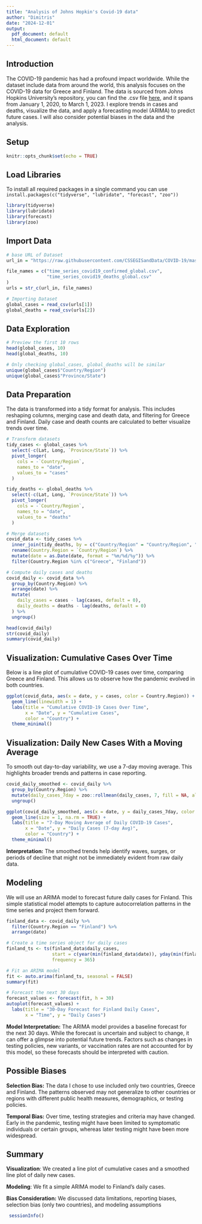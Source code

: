 ```yaml
---
title: "Analysis of Johns Hopkin's Covid-19 data"
author: "Dimitris"
date: "2024-12-01"
output:
  pdf_document: default
  html_document: default
---
```


## Introduction

The COVID-19 pandemic has had a profound impact worldwide. While the dataset include data from around the world, this analysis focuses on the COVID-19 data for Greece and Finland. The data is sourced from Johns Hopkins University's repository, you can find the .csv file [here](https://github.com/CSSEGISandData/COVID-19/blob/master/csse_covid_19_data/csse_covid_19_time_series/time_series_covid19_confirmed_global.csv), and it spans from January 1, 2020, to March 1, 2023.
I explore trends in cases and deaths, visualize the data, and apply a forecasting model (ARIMA) to predict future cases. I will also consider potential biases in the data and the analysis.

## Setup

```r
knitr::opts_chunk$set(echo = TRUE)
```

## Load Libraries

To install all required packages in a single command you can use `install.packages(c("tidyverse", "lubridate", "forecast", "zoo"))`

```r
library(tidyverse)
library(lubridate)
library(forecast)
library(zoo)
```

## Import Data

```r
# base URL of Dataset
url_in = "https://raw.githubusercontent.com/CSSEGISandData/COVID-19/master/csse_covid_19_data/csse_covid_19_time_series/"

file_names = c("time_series_covid19_confirmed_global.csv",
               "time_series_covid19_deaths_global.csv"
)
urls = str_c(url_in, file_names)

# Importing Dataset
global_cases = read_csv(urls[1])
global_deaths = read_csv(urls[2])
```

## Data Exploration

```r
# Preview the first 10 rows
head(global_cases, 10)
head(global_deaths, 10)

# Only checking global_cases, global_deaths will be similar
unique(global_cases$"Country/Region")
unique(global_cases$"Province/State")

```

## Data Preparation

The data is transformed into a tidy format for analysis. This includes reshaping columns, merging case and death data, and filtering for Greece and Finland. Daily case and death counts are calculated to better visualize trends over time.

```r
# Transform datasets
tidy_cases <- global_cases %>%
  select(-c(Lat, Long, `Province/State`)) %>%
  pivot_longer(
    cols = -`Country/Region`,
    names_to = "date",
    values_to = "cases"
  )

tidy_deaths <- global_deaths %>%
  select(-c(Lat, Long, `Province/State`)) %>%
  pivot_longer(
    cols = -`Country/Region`,
    names_to = "date",
    values_to = "deaths"
  )

# Merge datasets
covid_data <- tidy_cases %>%
  inner_join(tidy_deaths, by = c("Country/Region" = "Country/Region", "date" = "date")) %>%
  rename(Country.Region = `Country/Region`) %>%
  mutate(date = as.Date(date, format = "%m/%d/%y")) %>%
  filter(Country.Region %in% c("Greece", "Finland"))

# Compute daily cases and deaths
covid_daily <- covid_data %>%
  group_by(Country.Region) %>%
  arrange(date) %>%
  mutate(
    daily_cases = cases - lag(cases, default = 0),
    daily_deaths = deaths - lag(deaths, default = 0)
  ) %>%
  ungroup()

head(covid_daily)
str(covid_daily)
summary(covid_daily)
```

## Visualization: Cumulative Cases Over Time

Below is a line plot of cumulative COVID-19 cases over time, comparing Greece and Finland. This allows us to observe how the pandemic evolved in both countries.

```r
ggplot(covid_data, aes(x = date, y = cases, color = Country.Region)) +
  geom_line(linewidth = 1) +
  labs(title = "Cumulative COVID-19 Cases Over Time",
       x = "Date", y = "Cumulative Cases",
       color = "Country") +
  theme_minimal()
```

## Visualization: Daily New Cases With a Moving Average

To smooth out day-to-day variability, we use a 7-day moving average. This highlights broader trends and patterns in case reporting.

```r
covid_daily_smoothed <- covid_daily %>%
  group_by(Country.Region) %>%
  mutate(daily_cases_7day = zoo::rollmean(daily_cases, 7, fill = NA, align = "right")) %>%
  ungroup()

ggplot(covid_daily_smoothed, aes(x = date, y = daily_cases_7day, color = Country.Region)) +
  geom_line(size = 1, na.rm = TRUE) +
  labs(title = "7-Day Moving Average of Daily COVID-19 Cases",
       x = "Date", y = "Daily Cases (7-day Avg)",
       color = "Country") +
  theme_minimal()
```

**Interpretation:** The smoothed trends help identify waves, surges, or periods of decline that might not be immediately evident from raw daily data.

## Modeling

We will use an ARIMA model to forecast future daily cases for Finland. This simple statistical model attempts to capture autocorrelation patterns in the time series and project them forward.

```r
finland_data <- covid_daily %>%
  filter(Country.Region == "Finland") %>%
  arrange(date)

# Create a time series object for daily cases
finland_ts <- ts(finland_data$daily_cases, 
                 start = c(year(min(finland_data$date)), yday(min(finland_data$date))), 
                 frequency = 365)

# Fit an ARIMA model
fit <- auto.arima(finland_ts, seasonal = FALSE)
summary(fit)

# Forecast the next 30 days
forecast_values <- forecast(fit, h = 30)
autoplot(forecast_values) +
  labs(title = "30-Day Forecast for Finland Daily Cases",
       x = "Time", y = "Daily Cases")
```
**Model Interpretation:** The ARIMA model provides a baseline forecast for the next 30 days. While the forecast is uncertain and subject to change, it can offer a glimpse into potential future trends. Factors such as changes in testing policies, new variants, or vaccination rates are not accounted for by this model, so these forecasts should be interpreted with caution.

## Possible Biases

**Selection Bias:** The data I chose to use included only two countries, Greece and Finland. The patterns observed may not generalize to other countries or regions with different public health measures, demographics, or testing policies.

**Temporal Bias:** Over time, testing strategies and criteria may have changed. Early in the pandemic, testing might have been limited to symptomatic individuals or certain groups, whereas later testing might have been more widespread.

## Summary

**Visualization**: We created a line plot of cumulative cases and a smoothed line plot of daily new cases.

**Modeling**: We fit a simple ARIMA model to Finland’s daily cases.

**Bias Consideration:** We discussed data limitations, reporting biases, selection bias (only two countries), and modeling assumptions

```r
 sessionInfo()
```
